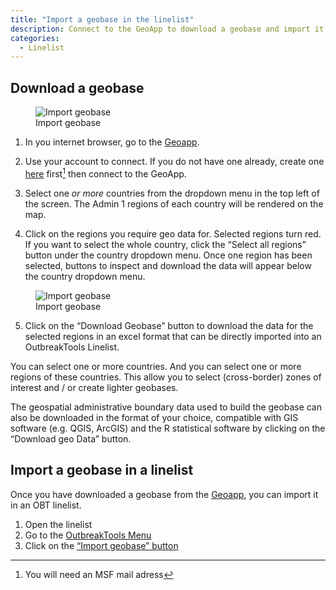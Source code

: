 ```yaml
---
title: "Import a geobase in the linelist"
description: Connect to the GeoApp to download a geobase and import it in the linelist
categories: 
  - Linelist
---
```



## Download a geobase {#sec-geobase-download}

![Import geobase](../getting_started/images/img-006-geobase-process.png){fig-align="center"}

1. In you internet browser, go to the [Geoapp](https://reports.msf.net/secure/app/outbreak-tools-geoapp). 

2. Use your account to connect. If you do not have one already, create one [here]( https://reports.msf.net/signup/) first^[You will need an MSF mail adress] then connect to the GeoApp.

3. Select one *or more* countries from the dropdown menu in the top left of the screen. The Admin 1 regions of each country will be rendered on the map.

4. Click on the regions you require geo data for. Selected regions turn red. If you want to select the whole country, click the "Select all regions" button under the country dropdown menu. Once one region has been selected, buttons to inspect and download the data will appear below the country dropdown menu.

![Import geobase](../how_to/images/img-004-geobase.png){fig-align="center"}

5. Click on the "Download Geobase" button to download the data for the selected regions in an excel format that can be directly imported into an OutbreakTools Linelist.


::: {.callout-tip}
You can select one or more countries. And you can select one or more regions of these countries. This allow you to select (cross-border) zones of interest and / or create lighter geobases.
:::

::: {.callout-note}
The geospatial administrative boundary data used to build the geobase can also be downloaded in the format of your choice, compatible with GIS software (e.g. QGIS, ArcGIS) and the R statistical software by clicking on the "Download geo Data" button.
:::


## Import a geobase in a linelist {#sec-geobase-import}


Once you have downloaded a geobase from the [Geoapp](https://reports.msf.net/secure/app/outbreak-tools-geoapp), you can import it in an OBT linelist.

1. Open the linelist
2. Go to the [OutbreakTools Menu](../reference/ribbons_linelist.qmd)
3. Click on the ["Import geobase" button](../reference/ribbons_linelist.qmd#sec-import-geobase)
